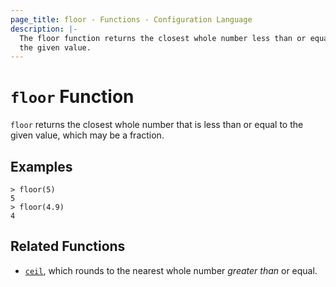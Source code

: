 ```yaml
---
page_title: floor - Functions - Configuration Language
description: |-
  The floor function returns the closest whole number less than or equal to
  the given value.
---
```


# `floor` Function

`floor` returns the closest whole number that is less than or equal to the
given value, which may be a fraction.

## Examples

```
> floor(5)
5
> floor(4.9)
4
```

## Related Functions

* [`ceil`](/language/functions/ceil), which rounds to the nearest whole number _greater than_
  or equal.
